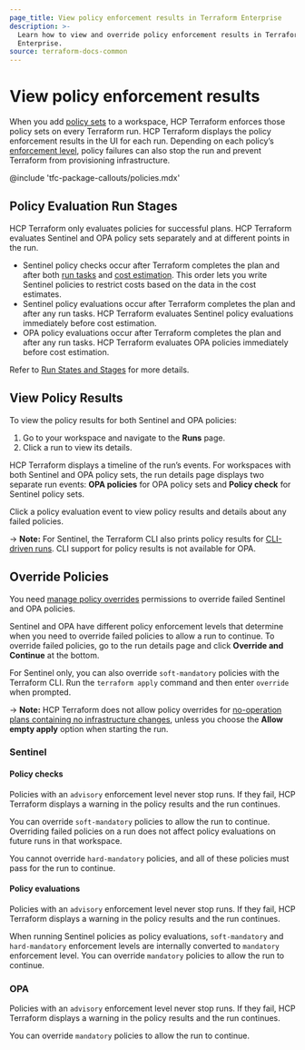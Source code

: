 ```yaml
---
page_title: View policy enforcement results in Terraform Enterprise
description: >-
  Learn how to view and override policy enforcement results in Terraform
  Enterprise.
source: terraform-docs-common
---
```


# View policy enforcement results

When you add [policy sets](/terraform/enterprise/policy-enforcement/manage-policy-sets) to a workspace, HCP Terraform enforces those policy sets on every Terraform run. HCP Terraform displays the policy enforcement results in the UI for each run. Depending on each policy’s [enforcement level](/terraform/enterprise/policy-enforcement/manage-policy-sets#policy-enforcement-levels), policy failures can also stop the run and prevent Terraform from provisioning infrastructure.

<!-- BEGIN: TFC:only name:pnp-callout -->

@include 'tfc-package-callouts/policies.mdx'

<!-- END: TFC:only name:pnp-callout -->

## Policy Evaluation Run Stages

HCP Terraform only evaluates policies for successful plans. HCP Terraform evaluates Sentinel and OPA policy sets separately and at different points in the run.

-   Sentinel policy checks occur after Terraform completes the plan and after both [run tasks](/terraform/enterprise/workspaces/settings/run-tasks) and [cost estimation](https://terraform.io/cloud-dodcs/cost-estimation). This order lets you write Sentinel policies to restrict costs based on the data in the cost estimates.
-   Sentinel policy evaluations occur after Terraform completes the plan and after any run tasks. HCP Terraform evaluates Sentinel policy evaluations immediately before cost estimation.
-   OPA policy evaluations occur after Terraform completes the plan and after any run tasks. HCP Terraform evaluates OPA policies immediately before cost estimation.

Refer to [Run States and Stages](/terraform/enterprise/run/states) for more details.

## View Policy Results

To view the policy results for both Sentinel and OPA policies:

1.  Go to your workspace and navigate to the **Runs** page.
2.  Click a run to view its details.

HCP Terraform displays a timeline of the run’s events. For workspaces with both Sentinel and OPA policy sets, the run details page displays two separate run events: **OPA policies** for OPA policy sets and **Policy check** for Sentinel policy sets.

Click a policy evaluation event to view policy results and details about any failed policies.

-> **Note:** For Sentinel, the Terraform CLI also prints policy results for [CLI-driven runs](/terraform/enterprise/run/cli). CLI support for policy results is not available for OPA.

## Override Policies

You need [manage policy overrides](/terraform/enterprise/users-teams-organizations/permissions#manage-policy-overrides) permissions to override failed Sentinel and OPA policies.

Sentinel and OPA have different policy enforcement levels that determine when you need to override failed policies to allow a run to continue.
To override failed policies, go to the run details page and click **Override and Continue** at the bottom.

For Sentinel only, you can also override `soft-mandatory` policies with the Terraform CLI. Run the `terraform apply` command and then enter `override` when prompted.

-> **Note:** HCP Terraform does not allow policy overrides for [no-operation plans containing no infrastructure changes](/terraform/enterprise/run/modes-and-options#allow-empty-apply), unless you choose the **Allow empty apply** option when starting the run. 

### Sentinel

#### Policy checks

Policies with an `advisory` enforcement level never stop runs. If they fail, HCP Terraform displays a warning in the policy results and the run continues.

You can override `soft-mandatory` policies to allow the run to continue. Overriding failed policies on a run does not affect policy evaluations on future runs in that workspace.

You cannot override `hard-mandatory` policies, and all of these policies must pass for the run to continue.

#### Policy evaluations

Policies with an `advisory` enforcement level never stop runs. If they fail, HCP Terraform displays a warning in the policy results and the run continues.

When running Sentinel policies as policy evaluations, `soft-mandatory` and `hard-mandatory` enforcement levels are internally converted to `mandatory` enforcement level.
You can override `mandatory` policies to allow the run to continue.

### OPA

Policies with an `advisory` enforcement level never stop runs. If they fail, HCP Terraform displays a warning in the policy results and the run continues.

You can override `mandatory` policies to allow the run to continue.
